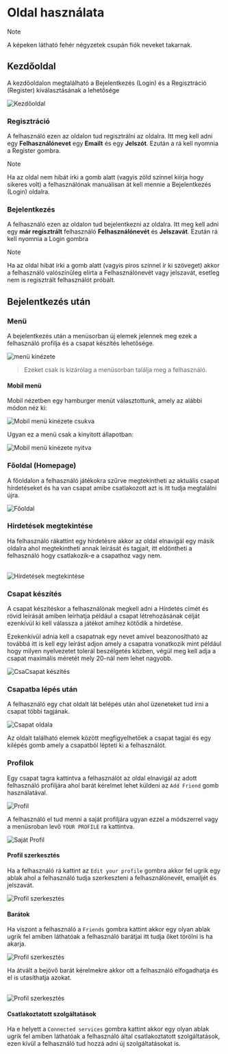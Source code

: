 # Oldal használata

>[!NOTE]
>
>A képeken látható fehér négyzetek csupán fiók neveket takarnak.

## Kezdőoldal

A kezdőoldalon megtalálható a Bejelentkezés (Login) és a Regisztráció (Register) kiválasztásának a lehetősége
<br/>

<img src ="/UserlandingpageDoc.png" alt="Kezdőoldal" title="Az oldal kezdőoldala"/>

### Regisztráció
A felhasználó ezen az oldalon tud regisztrálni az oldalra. Itt meg kell adni egy **Felhasználónevet** egy **Emailt** és egy **Jelszót**.
Ezután a rá kell nyomnia a Register gombra.

> [!NOTE]
>
> Ha az oldal nem hibát írki a gomb alatt (vagyis zöld színnel kiírja hogy sikeres volt) a felhasználónak manuálisan át kell mennie a Bejelentkezés (Login) oldalra.

### Bejelentkezés
A felhasználó ezen az oldalon tud bejelentkezni az oldalra. Itt meg kell adni egy **már regisztrált** felhasználó **Felhasználónevét** és **Jelszavát**.
Ezután rá kell nyomnia a Login gombra
> [!NOTE]
>
> Ha az oldal hibát írki a gomb alatt (vagyis piros színnel ír ki szöveget) akkor a felhasználó valószínűleg elírta a Felhasználónevét vagy jelszavát, esetleg nem is regisztrált felhasználót próbált.

## Bejelentkezés után

### Menü 

A bejelentkezés után a menüsorban új elemek jelennek meg ezek a felhasználó profilja és a csapat készítés lehetősége.
<br/>

<img src ="/UsermenubarDoc.png" alt=" menü kinézete " title=" menü kinézete "/>

> Ezeket csak is kizárólag a menüsorban találja meg a felhasználó.

#### Mobil menü

Mobil nézetben egy hamburger menüt választottunk, amely az alábbi módon néz ki:
<br/>

<img src ="/UsermobilemenuDoc.png" alt="Mobil menü kinézete csukva" title="Mobil menü kinézete csukva"/>

Ugyan ez a menü csak a kinyitott állapotban:
<br/>

<img src ="/UsermobilemenuOpenedDoc.png" alt="Mobil menü kinézete nyitva" title="Mobil menü kinézete nyitva"/>

### Főoldal (Homepage)

A főoldalon a felhasználó játékokra szűrve megtekintheti az aktuális csapat hírdetéseket és ha van csapat amibe csatlakozott azt is itt tudja megtalálni újra.
<br/>

<img src ="/UserhomepageDoc.png" alt="Főoldal" title="Főoldal"/>

### Hírdetések megtekintése

Ha felhasználó rákattint egy hírdetésre akkor az oldal elnavigál egy másik oldalra ahol megtekintheti annak leírását és tagjait, itt eldöntheti a felhasználó hogy csatlakozik-e a csapathoz vagy nem.

<br/>

<img src ="/UserinspectpostDoc.png" alt="Hírdetések megtekintése" title="Hírdetések megtekintése"/>

### Csapat készítés
A csapat készítéskor a felhasználónak megkell adni a Hírdetés címét és rövid leírását amiben leírhatja például a csapat létrehozásának célját ezenkívül ki kell válassza a játékot amihez kötődik a hírdetése.

Ezekenkívül adnia kell a csapatnak egy nevet amivel beazonosítható az továbbá itt is kell egy leírást adjon amely a csapatra vonatkozik mint például hogy milyen nyelvezetet tolerál beszélgetés közben, végül meg kell adja a csapat maximális méretét mely 20-nál nem lehet nagyobb.
<br/>

<img src ="/UsergroupcreationDoc.png" alt="CsaCsapat készítés" title="Csapat készítés"/>

### Csapatba lépés után

A felhasználó egy chat oldalt lát belépés után ahol üzeneteket tud írni a csapat többi tagjának.
<br/>

<img src ="/UserChatpageDoc.png" alt="Csapat oldala" title="Csapat oldala"/>

Az oldalt található elemek között megfigyelhetőek a csapat tagjai és egy kilépés gomb amely a csapatból lépteti ki a felhasználót.

### Profilok

Egy csapat tagra kattintva a felhasználót az oldal elnavigál az adott felhasználó profiljára ahol barát kérelmet lehet küldeni az `Add Friend` gomb használatával.
<br/>

<img src ="/UserprofileDoc.png" alt="Profil" title="Profil oldala"/>

A felhasználó el tud menni a saját profiljára ugyan ezzel a módszerrel vagy a menüsroban levő `YOUR PROFILE` ra kattintva.
<br/>

<img src ="/UserownprofileDoc.png" alt="Saját Profil" title="Saját Profil oldala"/>

#### Profil szerkesztés

Ha a felhasználó rá kattint az `Edit your profile` gombra akkor fel ugrik egy ablak ahol a felhasználó tudja szerkeszteni a felhasználónevét, emailjét és jelszavát.
<br/>

<img src ="/UsereditprofileDoc.png" alt="Profil szerkesztés" title="Profil szerkesztés"/>

#### Barátok

Ha viszont a felhasználó a `Friends` gombra kattint akkor egy olyan ablak ugrik fel amiben láthatóak a felhasználó barátjai itt tudja őket törölni is ha akarja. 
<br/>

<img src ="/UserfriendsDoc.png" alt="Profil szerkesztés" title="Profil szerkesztés"/>

Ha átvált a bejövő barát kérelmekre akkor ott a felhasználó elfogadhatja és el is utasíthatja azokat.

<br/>
<img src ="/UserfriendrequestsDoc.png" alt="Profil szerkesztés" title="Profil szerkesztés"/>

#### Csatlakoztatott szolgáltatások

Ha e helyett a `Connected services` gombra kattint akkor egy olyan ablak ugrik fel amiben láthatóak a felhasználó által csatlakoztatott szolgáltatások, ezen kívül a felhasználó tud hozzá adni új szolgáltatásokat is.